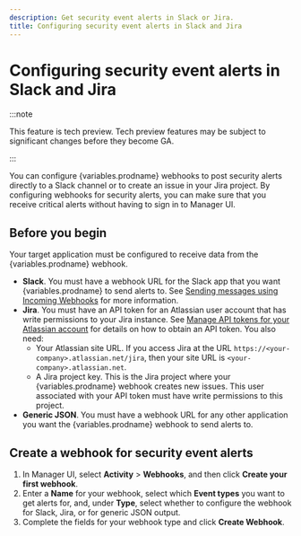 ```yaml
---
description: Get security event alerts in Slack or Jira.
title: Configuring security event alerts in Slack and Jira
---
```


# Configuring security event alerts in Slack and Jira

:::note

This feature is tech preview. Tech preview features may be subject to significant changes before they become GA.

:::

You can configure {variables.prodname} webhooks to post security alerts directly to a Slack channel or to create an issue in your Jira project.
By configuring webhooks for security alerts, you can make sure that you receive critical alerts without having to sign in to Manager UI.

## Before you begin

Your target application must be configured to receive data from the {variables.prodname} webhook.

* **Slack**. You must have a webhook URL for the Slack app that you want {variables.prodname} to send alerts to.
See [Sending messages using Incoming Webhooks](https://api.slack.com/messaging/webhooks) for more information.
* **Jira**. You must have an API token for an Atlassian user account that has write permissions to your Jira instance.
  See [Manage API tokens for your Atlassian account](https://support.atlassian.com/atlassian-account/docs/manage-api-tokens-for-your-atlassian-account/) for details on how to obtain an API token.
  You also need:
  * Your Atlassian site URL. If you access Jira at the URL `https://<your-company>.atlassian.net/jira`, then your site URL is `<your-company>.atlassian.net`.
  * A Jira project key. This is the Jira project where your {variables.prodname} webhook creates new issues. This user associated with your API token must have write permissions to this project.
* **Generic JSON**. You must have a webhook URL for any other application you want the {variables.prodname} webhook to send alerts to.

## Create a webhook for security event alerts

1. In Manager UI, select **Activity** > **Webhooks**, and then click **Create your first webhook**.
2. Enter a **Name** for your webhook, select which **Event types** you want to get alerts for, and, under **Type**, select whether to configure the webhook for Slack, Jira, or for generic JSON output.
3. Complete the fields for your webhook type and click **Create Webhook**.

